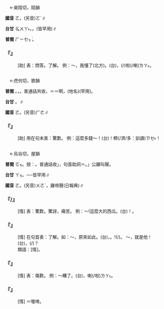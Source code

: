 
=={{ruby|嚄|ㄛ}}==

　←昊陌切，陌韻

'''國音''' <rt>ㄛ</rt>。(另音)<rt>ㄛˊ</rt>{{ruby|。|ㄛˇ}}{{ruby|。|ㄏㄨㄛˋ}}∥

'''台甘''' <rt>ㆣㄨㄚ˫</rt>。{{ruby|(文)|ㄏㄧㆤㆶ ͘}}。(皆罕用)∥

'''普閩''' <rt>ㄏㄧㆤㆶ ͘</rt>。

    

==='''『{{ruby|嚄|ㄛ}}』'''===
: [助] 表：問答。了解。 例：～，我懂了(北方)。(台){{ruby|<mark>&#xffbfd;</mark>|ㄏㆦ˪}}，{{ruby|我|ㆣㄨㄚˋ}}{{ruby|知|ㄗㄞ}}{{ruby|影|ㄧㆩˋ}}(/{{ruby|會|ㄨㆤ˫}}{{ruby|/|ㆤ˫}}{{ruby|曉|ㄏㄧㄠˋ}}{{ruby|/|ㄏㄧㄤˋ}}{{ruby|得|ㄉㄧㆵ}})啦(/喇)<rt>ㄌㄚ˪</rt>。
    

=={{ruby|呵|ㄛ}}==

　←虎何切，歌韻

'''普閩''' {{ruby|(文)|ㄏㄜ}}。{{ruby|(白)|ㄏㄚ}}{{ruby|。|ㄏㄧㄚ}}，{{ruby|呵|ㄏㄧㄚ}}{{ruby|人|·ㄌㄤˊ}}。普通話共收{{ruby|：|ㄏㄜ}}，{{ruby|呵|ㄏㄜ}}{{ruby|氣|ㄎㄧ˪}}{{ruby|。|ㄚ}}＝{{ruby|啊|ㄚˋ}}{{ruby|/|ㄚˊ}}{{ruby|/|ㄚˇ}}{{ruby|/|ㄚˋ}}{{ruby|。|·ㄚ}}＝啊{{ruby|。|ㄎㄜ}}，{{ruby|呵|ㄎㄜ}}{{ruby|叻|ㄌㄚㆵ ͘}}(地名)(罕用)。

'''台甘''' {{ruby|(文)|ㄜ}}。{{ruby|(語)|ㄏㄚ}}∥

'''國音''' <rt>ㄛ</rt>。(另音)<rt>ㄏㄜ</rt>∥

    

==='''『{{ruby|呵|ㄛ}}』'''===
: [助] 用在句末表：驚歎。 例：這麼多錢～！(台){{ruby|<mark>&#xf91af;</mark>|ㆣㄨㄚ˪}}！{{ruby|呰|ㄐㄧㄚㆷ}}{{ruby|恁|ㄌㄧㄣˋ}}穧(/濟/多：訓讀)<rt>ㄗㆤ˫</rt>{{ruby|/|ㄗㄨㆤ˫}}{{ruby|錢|ㄐㆪˊ}}{{ruby|喔|ㆦ˪}}！
    

=={{ruby|喔|ㄛ}}==

　←烏谷切，屋韻

'''普閩''' <rt>ㆦㆶ</rt>。按：{{ruby|(語)|ㄛˊ}}。普通話收{{ruby|「|ㄛ}}」，句首助詞{{ruby|。|ㄛˋ}}＝{{ruby|哦|ㄛˋ}}。{{ruby|「|ㄨㄛ}}」公雞叫聲。

'''台甘''' <rt>ㄚㆶ</rt>。{{ruby|(語)|ㆦㆶ}}──皆罕用∥

'''國音''' <rt>ㄛ</rt>。(另音)<rt>ㄨㄛˋ</rt>，雞啼聲(日報典){{ruby|。|·ㄛ}}∥

    

==='''『{{ruby|喔|ㄛ}}{{ruby|唷|·ㄧㄛ}}/{{ruby|喔|ㄛ}}{{ruby|喲|·ㄧㄜ}}』'''===
: [情] 表：驚歎。驚訝，痛苦。 例：～!這麼大的西瓜。(台){{ruby|<mark>&#xf91af;</mark>|ㆣㄨㄚ˪}}{{ruby|仔|ㄚ}}！{{ruby|西|ㄒㄧ}}{{ruby|瓜|ㄍㄨㆤ}}{{ruby|呰|ㄐㄧㄚㆷ}}{{ruby|大|ㄉㄨㄚ˫}}{{ruby|粒|ㄌㄧㄚㆴ ͘}}。
    

==='''『{{ruby|喔|ㄛ}}』'''===
: [情] 在句首表：了解。如：～，原來如此。(台){{ruby|喔|ㆦˊ}}，{{ruby|原|ㆣㄨㄢˊ}}{{ruby|來|ㄌㄞˊ}}{{ruby|如|ㆡㄨˊ}}{{ruby|/|ㄌㄨˊ}}{{ruby|此|ㄘㄨˋ}}。{{ruby|喔|ㆦˊ}}{{ruby|喔|ㆦㆷ}}!{{ruby|原|ㆣㄨㄢˊ}}{{ruby|來|ㄌㄞˊ}}{{ruby|著|ㄉㄧㄜㆷ}}(/{{ruby|都|ㄉㄜ˫}}){{ruby|是|ㄒㄧ˫}}{{ruby|按|ㄢ}}{{ruby|爾|ㄋㄧˋ}}{{ruby|→|ㄋㆤ}}。 ～，就是他！(台){{ruby|<mark>&#xffbfd;</mark>|ㄏㆦㆷ}}{{ruby|喔|·ㆦ}}，{{ruby|著|ㄉㄧㄜㆷ}}(/{{ruby|都|ㄉㄜ˫}}){{ruby|是|ㄒㄧ˫}}{{ruby|伊|ㄧ}}？
:類語：{{ruby|嗷|ㄠ}}[情]。
:
    

==='''『{{ruby|喔|ㄛ}}{{ruby|嚄|ㄏㄨㄛˋ}}』'''===
: [情] 表：傷歎。 例：～糟了。(台){{ruby|唉|ㄞˊ}}{{ruby|喲|·ㄧㄜㆷ}}，{{ruby|今|ㄉㆩ}}{{ruby|害|ㄏㄞ˫}}喇(/啦)<rt>ㄌㄚ˪</rt>。
    

==='''『{{ruby|喔|ㄛ}}{{ruby|呀|·ㄧㄚ}}』'''===
: [情] ＝喔唷。
    
